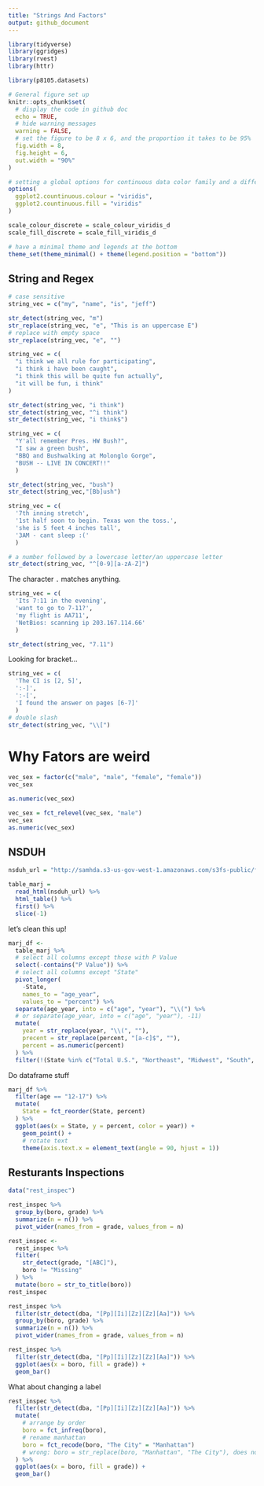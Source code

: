 ```yaml
---
title: "Strings And Factors"
output: github_document
---
```


```r
library(tidyverse)
library(ggridges)
library(rvest)
library(httr)

library(p8105.datasets)

# General figure set up
knitr::opts_chunk$set(
  # display the code in github doc
  echo = TRUE,
  # hide warning messages
  warning = FALSE,
  # set the figure to be 8 x 6, and the proportion it takes to be 95%
  fig.width = 8,
  fig.height = 6, 
  out.width = "90%"
)

# setting a global options for continuous data color family and a different format to set discrete data to have a color family
options(
  ggplot2.countinuous.colour = "viridis",
  ggplot2.countinuous.fill = "viridis"
)

scale_colour_discrete = scale_colour_viridis_d
scale_fill_discrete = scale_fill_viridis_d

# have a minimal theme and legends at the bottom
theme_set(theme_minimal() + theme(legend.position = "bottom"))
```

## String and Regex

```r
# case sensitive
string_vec = c("my", "name", "is", "jeff")

str_detect(string_vec, "m")
str_replace(string_vec, "e", "This is an uppercase E")
# replace with empty space
str_replace(string_vec, "e", "")
```

```r
string_vec = c(
  "i think we all rule for participating",
  "i think i have been caught",
  "i think this will be quite fun actually",
  "it will be fun, i think"
)

str_detect(string_vec, "i think")
str_detect(string_vec, "^i think")
str_detect(string_vec, "i think$")
```

```r
string_vec = c(
  "Y'all remember Pres. HW Bush?",
  "I saw a green bush",
  "BBQ and Bushwalking at Molonglo Gorge",
  "BUSH -- LIVE IN CONCERT!!"
  )

str_detect(string_vec, "bush")
str_detect(string_vec,"[Bb]ush")
```

```r
string_vec = c(
  '7th inning stretch',
  '1st half soon to begin. Texas won the toss.',
  'she is 5 feet 4 inches tall',
  '3AM - cant sleep :('
  )

# a number followed by a lowercase letter/an uppercase letter
str_detect(string_vec, "^[0-9][a-zA-Z]")
```

The character `.` matches anything.

```r
string_vec = c(
  'Its 7:11 in the evening',
  'want to go to 7-11?',
  'my flight is AA711',
  'NetBios: scanning ip 203.167.114.66'
  )

str_detect(string_vec, "7.11")
```

Looking for bracket...

```r
string_vec = c(
  'The CI is [2, 5]',
  ':-]',
  ':-[',
  'I found the answer on pages [6-7]'
  )
# double slash
str_detect(string_vec, "\\[")
```

# Why Fators are weird

```r
vec_sex = factor(c("male", "male", "female", "female"))
vec_sex

as.numeric(vec_sex)

vec_sex = fct_relevel(vec_sex, "male")
vec_sex
as.numeric(vec_sex)
```

## NSDUH

```r
nsduh_url = "http://samhda.s3-us-gov-west-1.amazonaws.com/s3fs-public/field-uploads/2k15StateFiles/NSDUHsaeShortTermCHG2015.htm"

table_marj = 
  read_html(nsduh_url) %>% 
  html_table() %>% 
  first() %>%
  slice(-1)
```

let's clean this up!

```r
marj_df <-
  table_marj %>%
  # select all columns except those with P Value
  select(-contains("P Value")) %>%
  # select all columns except "State"
  pivot_longer(
    -State,
    names_to = "age_year",
    values_to = "percent") %>%
  separate(age_year, into = c("age", "year"), "\\(") %>%
  # or separate(age_year, into = c("age", "year"), -11)
  mutate(
    year = str_replace(year, "\\(", ""),
    precent = str_replace(percent, "[a-c]$", ""),
    percent = as.numeric(percent)
  ) %>%
  filter(!(State %in% c("Total U.S.", "Northeast", "Midwest", "South", "West")))
```

Do dataframe stuff

```r
marj_df %>%
  filter(age == "12-17") %>%
  mutate(
    State = fct_reorder(State, percent)
  ) %>%
  ggplot(aes(x = State, y = percent, color = year)) + 
    geom_point() + 
    # rotate text
    theme(axis.text.x = element_text(angle = 90, hjust = 1))
```

## Resturants Inspections

```r
data("rest_inspec")
```

```r
rest_inspec %>% 
  group_by(boro, grade) %>% 
  summarize(n = n()) %>% 
  pivot_wider(names_from = grade, values_from = n)
```

```r
rest_inspec <-
  rest_inspec %>%
  filter(
    str_detect(grade, "[ABC]"),
    boro != "Missing"
  ) %>%
  mutate(boro = str_to_title(boro))
rest_inspec
```

```r
rest_inspec %>% 
  filter(str_detect(dba, "[Pp][Ii][Zz][Zz][Aa]")) %>% 
  group_by(boro, grade) %>% 
  summarize(n = n()) %>% 
  pivot_wider(names_from = grade, values_from = n)
```

```r
rest_inspec %>% 
  filter(str_detect(dba, "[Pp][Ii][Zz][Zz][Aa]")) %>%
  ggplot(aes(x = boro, fill = grade)) + 
  geom_bar() 
```

What about changing a label

```r
rest_inspec %>% 
  filter(str_detect(dba, "[Pp][Ii][Zz][Zz][Aa]")) %>%
  mutate(
    # arrange by order
    boro = fct_infreq(boro),
    # rename manhattan
    boro = fct_recode(boro, "The City" = "Manhattan")
    # wrong: boro = str_replace(boro, "Manhattan", "The City"), does not preserve order
  ) %>%
  ggplot(aes(x = boro, fill = grade)) + 
  geom_bar() 
```















